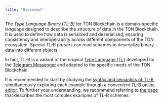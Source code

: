 ```yaml
---
title: "Overview"
---
```


The _Type Language Binary (TL-B)_ for TON Blockchain is a domain-specific language designed to describe the structure of data in the TON Blockchain.
It is used to define how data is serialized and deserialized, ensuring consistency and interoperability across different components of the TON ecosystem.
Special _TL-B parsers_ can read schemes to deserialize binary data into different objects.

In fact, TL-B is a variant of the original [Type Language (TL)](https://core.telegram.org/mtproto/TL) developed for the
[Telegram Messenger](https://telegram.org/?setln=en) and adapted to the specific needs of the TON Blockchain.

It is recommended to start by studying the [syntax and semantics of TL-B](/language/TL-B/syntax-and-semantics), simultaneously exploring each example through
a convenient [TL-B online editor](https://ton-community.github.io/tlb-editor/#/main). To further your understanding, we recommend referring
to [the page](/language/TL-B/complex-and-non-trivial-examples) that describes the most complex examples of TL-B schemes.
